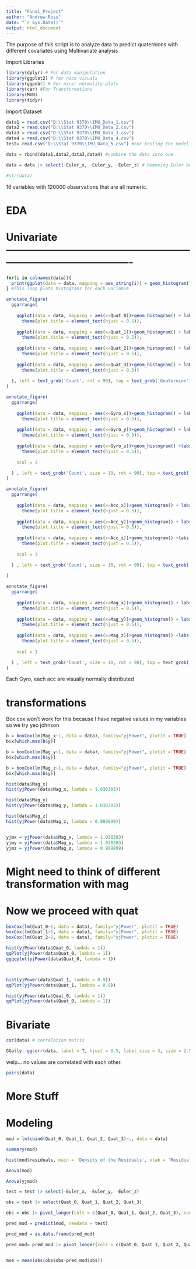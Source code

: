 ---
title: "Final_Project"
author: "Andrew Ross"
date: "`r Sys.Date()`"
output: html_document
---

The purpose of this script is to analyze data to predict quaternions with different covariates using
Multivariate analysis 

Import Libraries 


```{r message=FALSE, warning=FALSE}
library(dplyr) # For data manipulation
library(ggplot2) # for nice visuals
library(ggpubr) # For nicer normality plots
library(car) #For Transformations
library(MVN)
library(tidyr)
```

Import Dataset


```{r}
data1 = read.csv("D:\\Stat 9370\\IMU_Data_1.csv")
data2 = read.csv("D:\\Stat 9370\\IMU_Data_2.csv")
data3 = read.csv("D:\\Stat 9370\\IMU_Data_3.csv")
data4 = read.csv("D:\\Stat 9370\\IMU_Data_4.csv")
test= read.csv("D:\\Stat 9370\\IMU_Data_5.csv") #For testing the model
```

```{r}
data = rbind(data1,data2,data3,data4) #combine the data into one

data = data |> select(-Euler_x, -Euler_y, -Euler_z) # Removing Euler because professor said so

#str(data)
```

16 variables with 120000 observations that are all numeric.

# EDA

# Univariate -------------------------------------------------------------------------------------------


```{r}
for(i in colnames(data)){
  print(ggplot(data = data, mapping = aes_string(i)) + geom_histogram()+ labs(title = i))
} #This loop plots histograms for each variable
```

```{r}

annotate_figure(
  ggarrange(
    
    ggplot(data = data, mapping = aes(x=Quat_0))+geom_histogram() + labs(title = '0') + labs(x = '', y = '') +
      theme(plot.title = element_text(hjust = 0.5)),
    
    ggplot(data = data, mapping = aes(x=Quat_1))+geom_histogram() + labs(title = '1')+labs(x = '',y = '')+
      theme(plot.title = element_text(hjust = 0.5)),
    
    ggplot(data = data, mapping = aes(x=Quat_2))+geom_histogram() + labs(title = '2')+labs(x = '',y = '')+
      theme(plot.title = element_text(hjust = 0.5)),
    
    ggplot(data = data, mapping = aes(x=Quat_3))+geom_histogram() + labs(title = '3')+labs(x = '',y = '')+
      theme(plot.title = element_text(hjust = 0.5))
  
  ), left = text_grob('Count', rot = 90), top = text_grob('Quaternion', face = 'bold', size = 14)
)
```


```{r, fig.width=9}
annotate_figure(
  ggarrange(
  
    ggplot(data = data, mapping = aes(x=Gyro_x))+geom_histogram() + labs(title = 'x', x = '', y ='') +
      theme(plot.title = element_text(hjust = 0.5)),
    
    ggplot(data = data, mapping = aes(x=Gyro_y))+geom_histogram() + labs(title = 'y', x = '', y ='') +
      theme(plot.title = element_text(hjust = 0.5)),
    
    ggplot(data = data, mapping = aes(x=Gyro_z))+geom_histogram() +labs(title = 'z', x = '', y ='')+
      theme(plot.title = element_text(hjust = 0.5)),
    
    ncol = 3

  ) , left = text_grob('Count', size = 10, rot = 90), top = text_grob('Gyro', size = 14, face = 'bold')
)

```


```{r}
annotate_figure(
  ggarrange(
  
    ggplot(data = data, mapping = aes(x=Acc_x))+geom_histogram() + labs(title = 'x', x = '', y ='') +
      theme(plot.title = element_text(hjust = 0.5)),
    
    ggplot(data = data, mapping = aes(x=Acc_y))+geom_histogram() + labs(title = 'y', x = '', y ='') +
      theme(plot.title = element_text(hjust = 0.5)),
    
    ggplot(data = data, mapping = aes(x=Acc_z))+geom_histogram() +labs(title = 'z', x = '', y ='')+
      theme(plot.title = element_text(hjust = 0.5)),
    
    ncol = 3

  ) , left = text_grob('Count', size = 10, rot = 90), top = text_grob('Accelerometer', size = 14, 
                                                                      face = 'bold')
)
```


```{r fig.width=7}
annotate_figure(
  ggarrange(
  
    ggplot(data = data, mapping = aes(x=Mag_x))+geom_histogram() + labs(title = 'x', x = '', y ='') +
      theme(plot.title = element_text(hjust = 0.5)),
    
    ggplot(data = data, mapping = aes(x=Mag_y))+geom_histogram() + labs(title = 'y', x = '', y ='') +
      theme(plot.title = element_text(hjust = 0.5)),
    
    ggplot(data = data, mapping = aes(x=Mag_z))+geom_histogram() +labs(title = 'z', x = '', y ='')+
      theme(plot.title = element_text(hjust = 0.5)),
    
    ncol = 3

  ) , left = text_grob('Count', size = 10, rot = 90), top = text_grob('Magnetometer', size = 14, face = 'bold')
)
```




 Each Gyro, each acc are visually normally distributed


# transformations

Box cox won't work for this because I have negative values in my variables so we try yeo johnson


```{r}
b = boxCox(lm(Mag_x~1, data = data), family="yjPower", plotit = TRUE)
b$x[which.max(b$y)]

b = boxCox(lm(Mag_y~1, data = data), family="yjPower", plotit = TRUE)
b$x[which.max(b$y)]

b = boxCox(lm(Mag_z~1, data = data), family="yjPower", plotit = TRUE)
b$x[which.max(b$y)]

```

```{r}
hist(data$Mag_x)
hist(yjPower(data$Mag_x, lambda = 1.030303))

hist(data$Mag_y)
hist(yjPower(data$Mag_y, lambda = 1.030303))

hist(data$Mag_z)
hist(yjPower(data$Mag_z, lambda = 0.989899))


yjmx = yjPower(data$Mag_x, lambda = 1.030303)
yjmy = yjPower(data$Mag_y, lambda = 1.030303)
yjmz = yjPower(data$Mag_z, lambda = 0.989899)

```


# Might need to think of different transformation with mag

# Now we proceed with quat
```{r}
boxCox(lm(Quat_0~1, data = data), family="yjPower", plotit = TRUE)
boxCox(lm(Quat_1~1, data = data), family="yjPower", plotit = TRUE)
boxCox(lm(Quat_2~1, data = data), family="yjPower", plotit = TRUE)

```


```{r}
hist(yjPower(data$Quat_0, lambda = 1))
qqPlot(yjPower(data$Quat_0, lambda = 1))
ggqqplot(yjPower(data$Quat_0, lambda = 1))



hist(yjPower(data$Quat_1, lambda = 0.9))
qqPlot(yjPower(data$Quat_1, lambda = 0.9))

hist(yjPower(data$Quat_0, lambda = 1))
qqPlot(yjPower(data$Quat_0, lambda = 1))


```

# Bivariate


```{r}
cor(data) # correlation matrix

GGally::ggcorr(data, label = T, hjust = 0.5, label_size = 3, size = 2.5)
```

welp... no values are correlated with each other.  

```{r}
pairs(data)
```


# More Stuff 


# Modeling

```{r}

mod = lm(cbind(Quat_0, Quat_1, Quat_2, Quat_3)~., data = data)

summary(mod)

hist(mod$residuals, main = 'Density of the Residuals', xlab = 'Residuals')

```


```{r}
Anova(mod)

Anova(yjmod)
```



```{r}
test = test |> select(-Euler_x, -Euler_y, -Euler_z)

obs = test |> select(Quat_0, Quat_1, Quat_2, Quat_3)

obs = obs |> pivot_longer(cols = c(Quat_0, Quat_1, Quat_2, Quat_3), names_to = 'Quat', values_to = 'obs')

pred_mod = predict(mod, newdata = test)

pred_mod = as.data.frame(pred_mod)

pred_mod= pred_mod |> pivot_longer(cols = c(Quat_0, Quat_1, Quat_2, Quat_3), names_to = 'Quat', values_to = 'obs')


mse = mean(abs(obs$obs-pred_mod$obs))

```

















